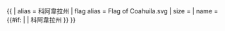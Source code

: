 {{ {{{1<noinclude>|country showdata</noinclude>}}}
| alias = 科阿韋拉州
| flag alias = Flag of Coahuila.svg
| size = {{{size|}}}
| name = {{#if: {{{name|}}} | {{{name|}}} | 科阿韋拉州 }}
}}<noinclude>
</noinclude>